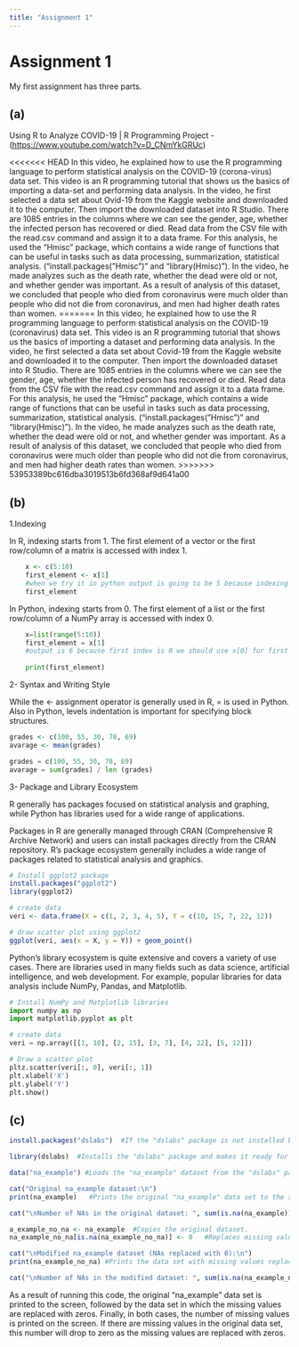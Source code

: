 ```yaml
---
title: "Assignment 1"
---
```


# Assignment 1

My first assignment has three parts.

## (a)

Using R to Analyze COVID-19 \| R Programming Project - (<https://www.youtube.com/watch?v=D_CNmYkGRUc>)

<<<<<<< HEAD
In this video, he explained how to use the R programming language to perform statistical analysis on the COVID-19 (corona-virus) data set. This video is an R programming tutorial that shows us the basics of importing a data-set and performing data analysis. In the video, he first selected a data set about Ovid-19 from the Kaggle website and downloaded it to the computer. Then import the downloaded dataset into R Studio. There are 1085 entries in the columns where we can see the gender, age, whether the infected person has recovered or died. Read data from the CSV file with the read.csv command and assign it to a data frame. For this analysis, he used the "Hmisc" package, which contains a wide range of functions that can be useful in tasks such as data processing, summarization, statistical analysis. ("install.packages("Hmisc")" and "library(Hmisc)"). In the video, he made analyzes such as the death rate, whether the dead were old or not, and whether gender was important. As a result of analysis of this dataset, we concluded that people who died from coronavirus were much older than people who did not die from coronavirus, and men had higher death rates than women.
=======
In this video, he explained how to use the R programming language to perform statistical analysis on the COVID-19 (coronavirus) data set. This video is an R programming tutorial that shows us the basics of importing a dataset and performing data analysis. In the video, he first selected a data set about Covid-19 from the Kaggle website and downloaded it to the computer. Then import the downloaded dataset into R Studio. There are 1085 entries in the columns where we can see the gender, age, whether the infected person has recovered or died. Read data from the CSV file with the read.csv command and assign it to a data frame. For this analysis, he used the "Hmisc" package, which contains a wide range of functions that can be useful in tasks such as data processing, summarization, statistical analysis. ("install.packages("Hmisc")" and "library(Hmisc)"). In the video, he made analyzes such as the death rate, whether the dead were old or not, and whether gender was important. As a result of analysis of this dataset, we concluded that people who died from coronavirus were much older than people who did not die from coronavirus, and men had higher death rates than women.
>>>>>>> 53953389bc616dba3019513b6fd368af9d641a00

## (b)

1.Indexing

In R, indexing starts from 1. The first element of a vector or the first row/column of a matrix is accessed with index 1.

```r
    x <- c(5:10)
    first_element <- x[1]
    #when we try it in python output is going to be 5 because indexing starts from 1.
    first_element 

```

In Python, indexing starts from 0. The first element of a list or the first row/column of a NumPy array is accessed with index 0.

```Python
    x=list(range(5:10))
    first_element = x[1]
    #output is 6 because first index is 0 we should use x[0] for first element of the list in python.
    
    print(first_element) 

```

2- Syntax and Writing Style

While the \<- assignment operator is generally used in R, = is used in Python. Also in Python, levels indentation is important for specifying block structures.

```r
grades <- c(100, 55, 30, 78, 69)
avarage <- mean(grades)
```

```python
grades = c(100, 55, 30, 78, 69)
avarage = sum(grades) / len (grades)
```

3- Package and Library Ecosystem

R generally has packages focused on statistical analysis and graphing, while Python has libraries used for a wide range of applications.

Packages in R are generally managed through CRAN (Comprehensive R Archive Network) and users can install packages directly from the CRAN repository. R's package ecosystem generally includes a wide range of packages related to statistical analysis and graphics.

```r
# Install ggplot2 package
install.packages("ggplot2")
library(ggplot2)

# create data
veri <- data.frame(X = c(1, 2, 3, 4, 5), Y = c(10, 15, 7, 22, 12))

# draw scatter plot using ggplot2
ggplot(veri, aes(x = X, y = Y)) + geom_point()

```

Python's library ecosystem is quite extensive and covers a variety of use cases. There are libraries used in many fields such as data science, artificial intelligence, and web development. For example, popular libraries for data analysis include NumPy, Pandas, and Matplotlib.

```python
# Install NumPy and Matplotlib libraries
import numpy as np
import matplotlib.pyplot as plt

# create data
veri = np.array([[1, 10], [2, 15], [3, 7], [4, 22], [5, 12]])

# Draw a scatter plot
pltz.scatter(veri[:, 0], veri[:, 1])
plt.xlabel('X')
plt.ylabel('Y')
plt.show()

```

## **(c)**

```r
install.packages("dslabs")  #If the "dslabs" package is not installed before, this line will download and install the package.

library(dslabs)  #Installs the "dslabs" package and makes it ready for use.

data("na_example") #Loads the "na_example" dataset from the "dslabs" package.

cat("Original na_example dataset:\n")
print(na_example)   #Prints the original "na_example" data set to the screen.

cat("\nNumber of NAs in the original dataset: ", sum(is.na(na_example)), "\n")   #Prints the number of missing values (NA) in the original data set.

a_example_no_na <- na_example  #Copies the original dataset.
na_example_no_na[is.na(na_example_no_na)] <- 0   #Replaces missing values (NA) with zeros.

cat("\nModified na_example dataset (NAs replaced with 0):\n")
print(na_example_no_na) #Prints the data set with missing values replaced by zeros.

cat("\nNumber of NAs in the modified dataset: ", sum(is.na(na_example_no_na)), "\n")    #Prints the number of missing values in the modified data set.

```

As a result of running this code, the original "na_example" data set is printed to the screen, followed by the data set in which the missing values are replaced with zeros. Finally, in both cases, the number of missing values is printed on the screen. If there are missing values in the original data set, this number will drop to zero as the missing values are replaced with zeros.
